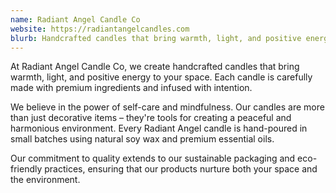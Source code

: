 ```yaml
---
name: Radiant Angel Candle Co
website: https://radiantangelcandles.com
blurb: Handcrafted candles that bring warmth, light, and positive energy to your space, made with premium natural ingredients and mindful intention.
---
```


At Radiant Angel Candle Co, we create handcrafted candles that bring warmth, light, and positive energy to your space. Each candle is carefully made with premium ingredients and infused with intention.

We believe in the power of self-care and mindfulness. Our candles are more than just decorative items – they're tools for creating a peaceful and harmonious environment. Every Radiant Angel candle is hand-poured in small batches using natural soy wax and premium essential oils.

Our commitment to quality extends to our sustainable packaging and eco-friendly practices, ensuring that our products nurture both your space and the environment. 